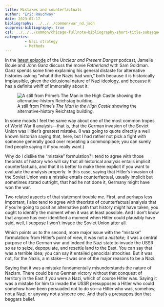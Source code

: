 ```yaml
---
title: Mistakes and counterfactuals
author: "Eric Rauchway"
date: 2023-07-17
bibliography: ../../../common/war_nd.json
suppress-bibliography: true
csl: ../../../common/chicago-fullnote-bibliography-short-title-subsequent.csl
categories:
         - Nazi strategy
         - Methods
---
```


In the [latest episode](https://jamellebouie.net/unclear-and-present-danger/2023/7/7/fatherland-feat-sam-goldman) of the *Unclear and Present Danger* podcast, Jamelle Bouie and John Ganz discuss the movie *Fatherland* with Sam Goldman. Ganz spends some time explaining his general distaste for alternative histories asking "what if the Nazis had won," both because it is historically implausible, given the delusional nature of Nazi ideology, and because it has a definite whiff of immorality about it. 

![A still from Prime's *The Man in the High Castle* showing the alternative-history Reichstag building.](high_castle.jpeg)

In some moods I feel the same way about one of the most common tropes of World War II analysis---that is, that the German invasion of the Soviet Union was Hitler's greatest mistake. (I was going to quote directly a well known historian saying that, here, but I had rather not pick a fight with someone generally good over repeating a commonplace; you can surely find people saying it if you really want.)

Why do I dislike the "mistake" formulation? I tend to agree with those theorists of history who will say that all historical analysis entails implicit counterfactuals, and that it is better to make them explicit if you want to evaluate the analysis properly. In this case, saying that Hitler's invasion of the Soviet Union was a mistake entails counterfactual, usually implicit but sometimes stated outright, that had he not done it, Germany might have won the war.

Two related aspects of that statement trouble me. First, and perhaps less important, I also tend to agree with theorists of counterfactual analysis that if you're going to posit an alternative path that history might have taken, you ought to identify the moment when it was at least possible. And I don't know that anyone has ever identified a moment when Hitler could plausibly have said, well, I suppose I won't invade the Soviet Union after all.

Which points us to the second, more major issue with the "mistake" formulation: from Hitler's point of view, it was not a *mistake*; it was a central purpose of the German war and indeed the Nazi state to invade the USSR so as to seize, depopulate, and resettle land to the East. You can say that was a terrible idea; you can say it entailed genocidal atrocities. But it was not, for the Nazis, a mistake---it was one of the major reasons to be a Nazi.

Saying that it was a mistake fundamentally misunderstands the nature of Nazism. There could be no German victory without that conquest of territory in the East if you were a Nazi, which of course Hitler was. Saying it was a mistake for him to invade the USSR presupposes a Hitler who could somehow have been persuaded not to do so---a Hitler who was, somehow, not a Nazi, or anyway not a sincere one. And that's a presupposition that beggars belief.
